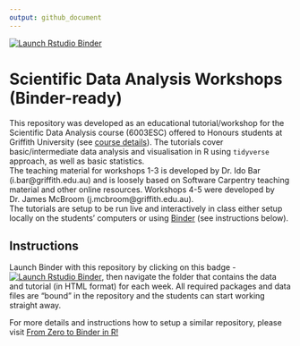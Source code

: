 ```yaml
---
output: github_document
---
```

<!-- badges: start -->
[![Launch Rstudio Binder](http://mybinder.org/badge_logo.svg)](https://mybinder.org/v2/gh/IdoBar/6003ESC_workshops_binder/main?urlpath=rstudio)
<!-- badges: end -->

# Scientific Data Analysis Workshops (Binder-ready)

This repository was developed as an educational tutorial/workshop for the Scientific Data Analysis course (6003ESC) offered to Honours students at Griffith University (see [course details](https://www.griffith.edu.au/study/courses/scientific-data-analysis-6003ESC)). The tutorials cover basic/intermediate data analysis and visualisation in R using `tidyverse` approach, as well as basic statistics.  
The teaching material for workshops 1-3 is developed by Dr. Ido Bar (i.bar@griffith.edu.au) and is loosely based on Software Carpentry teaching material and other online resources. Workshops 4-5 were developed by Dr. James McBroom (j.mcbroom@griffith.edu.au).  
The tutorials are setup to be run live and interactively in class either setup locally on the students' computers or using [Binder](https://mybinder.org/) (see instructions below).

## Instructions 
Launch Binder with this repository by clicking on this badge - [![Launch Rstudio Binder](http://mybinder.org/badge_logo.svg)](https://mybinder.org/v2/gh/IdoBar/6003ESC_workshops_binder/main?urlpath=rstudio){target="_blank"}, then navigate the folder that contains the data and tutorial (in HTML format) for each week. All required packages and data files are "bound" in the repository and the students can start working straight away.  

For more details and instructions how to setup a similar repository, please visit [From Zero to Binder in R!](https://github.com/alan-turing-institute/the-turing-way/blob/master/workshops/boost-research-reproducibility-binder/workshop-presentations/zero-to-binder-r.md)


